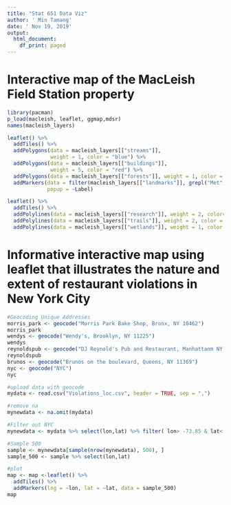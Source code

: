 ```yaml
---
title: "Stat 651 Data Viz"
author: ' Min Tamang'
date: ' Nov 19, 2019'
output:
  html_document:
    df_print: paged
---
```



# Interactive map of the MacLeish Field Station property
```r
library(pacman)
p_load(macleish, leaflet, ggmap,mdsr)
names(macleish_layers)
```


```r
leaflet() %>%
  addTiles() %>%
  addPolygons(data = macleish_layers[["streams"]],
              weight = 1, color = "blue") %>%
  addPolygons(data = macleish_layers[["buildings"]],
              weight = 5, color = "red") %>%
  addPolygons(data = macleish_layers[["forests"]], weight = 1, color = "#05ad21") %>%
  addMarkers(data = filter(macleish_layers[["landmarks"]], grepl("Met", Label)), 
             popup = ~Label)
```

```r
leaflet() %>%
  addTiles() %>%
  addPolylines(data = macleish_layers[["research"]], weight = 2, color="blue") %>%
  addPolylines(data = macleish_layers[["trails"]], weight = 2, color = "red") %>%
  addPolylines(data = macleish_layers[["wetlands"]], weight = 1, color = "#0af531") 
```



# Informative interactive map using leaflet that illustrates the nature and extent of restaurant violations in New York City


```r
#Geocoding Unique Addresses
morris_park <- geocode("Morris Park Bake Shop, Bronx, NY 10462")
morris_park
wendys <- geocode("Wendy's, Brooklyn, NY 11225")
wendys
reynoldspub <- geocode("DJ Reynold's Pub and Restaurant, Manhattanm NY 10019")
reynoldspub
brunos <- geocode("Brunos on the boulevard, Queens, NY 11369")
nyc <- geocode("NYC")
nyc

```


```r
#upload data with geocode
mydata <- read.csv("Violations_loc.csv", header = TRUE, sep = ",")
```


```r
#remove na
mynewdata <- na.omit(mydata)
```


```r
#Filter out NYC
mynewdata <- mydata %>% select(lon,lat) %>% filter( lon> -73.85 & lat< 40.8)
```

 
```r
#Sample 500
sample <- mynewdata[sample(nrow(mynewdata), 500), ]
sample_500 <- sample %>% select(lon,lat)
```

```r
#plot
map <- map <-leaflet() %>%
  addTiles() %>%
  addMarkers(lng = ~lon, lat = ~lat, data = sample_500)
map
```

